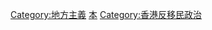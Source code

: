 {{Catmore|本土派 (香港)|本土派}}
[[Category:地方主義|Category:地方主義]]
[[Category:香港政治運動|本]]
[[Category:香港反移民政治|Category:香港反移民政治]]